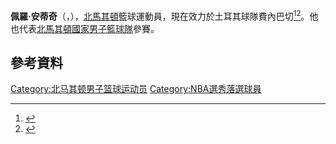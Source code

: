 '''佩羅·安蒂奇'''（{{lang-mk|'''Перо Антиќ'''}}，{{bd|1982年|7月29日}}），[[北馬其頓|北馬其頓]]籃球運動員，現在效力於土耳其球隊費內巴切<ref>{{cite news|title=Pero Antic signs a 2+1 contract with Fenerbahce|url=http://www.sportando.com/en/europe/turkey/166303/pero-antic-signs-a-21-contract-with-fenerbahce.html|accessdate=30 June 2015|work=sportando.com|date=30 June 2015|archive-url=https://web.archive.org/web/20150703002525/http://www.sportando.com/en/europe/turkey/166303/pero-antic-signs-a-21-contract-with-fenerbahce.html|archive-date=2015-07-03|dead-url=yes}}</ref><ref>{{cite web|url=http://www.nba.com/2015/news/06/30/hawks-antic-europe.ap/index.html|title=Antic leaving Hawks to return to Euroleague|date=June 30, 2015|accessdate=June 30, 2015|work=NBA.com|archive-url=https://web.archive.org/web/20150703221233/http://www.nba.com/2015/news/06/30/hawks-antic-europe.ap/index.html|archive-date=2015-07-03|dead-url=yes}}</ref>。他也代表[[北馬其頓國家男子籃球隊|北馬其頓國家男子籃球隊]]參賽。

== 參考資料 == 
{{reflist}}

{{Authority control}}
{{DEFAULTSORT:Antić, Pero}}
[[Category:北马其顿男子篮球运动员|Category:北马其顿男子篮球运动员]]
[[Category:NBA選秀落選球員|Category:NBA選秀落選球員]]